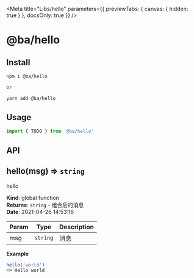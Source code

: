
<Meta
  title="Libs/hello"
  parameters={{ previewTabs: { canvas: { hidden: true } }, docsOnly: true }}
/>

# @ba/hello

## Install

```bash
npm i @ba/hello

or

yarn add @ba/hello
```

## Usage

```js
import { TODO } from '@ba/hello'
```

## API

<!-- jsdoc2mdContentTag -->

<a name="hello"></a>

## hello(msg) ⇒ <code>string</code>

hello

**Kind**: global function  
**Returns**: <code>string</code> - 组合后的消息  
**Date**: 2021-04-26 14:53:16

| Param | Type                | Description |
| ----- | ------------------- | ----------- |
| msg   | <code>string</code> | 消息        |

**Example**

```js
hello('world')
=> Hello world
```

<!-- jsdoc2mdContentTagEnd -->
